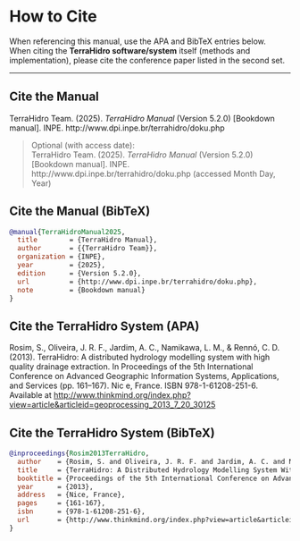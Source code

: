 # How to Cite

When referencing this manual, use the APA and BibTeX entries below.  
When citing the **TerraHidro software/system** itself (methods and implementation), please cite the conference paper listed in the second set.

---

## Cite the Manual {-}
TerraHidro Team. (2025). *TerraHidro Manual* (Version 5.2.0) [Bookdown manual]. INPE. http://www.dpi.inpe.br/terrahidro/doku.php

> Optional (with access date):  
> TerraHidro Team. (2025). *TerraHidro Manual* (Version 5.2.0) [Bookdown manual]. INPE. http://www.dpi.inpe.br/terrahidro/doku.php (accessed Month Day, Year)

## Cite the Manual (BibTeX) {-}
```bibtex
@manual{TerraHidroManual2025,
  title        = {TerraHidro Manual},
  author       = {{TerraHidro Team}},
  organization = {INPE},
  year         = {2025},
  edition      = {Version 5.2.0},
  url          = {http://www.dpi.inpe.br/terrahidro/doku.php},
  note         = {Bookdown manual}
}
```

## Cite the TerraHidro System (APA) {-}

Rosim, S., Oliveira, J. R. F., Jardim, A. C., Namikawa, L. M., & Rennó, C. D. (2013). TerraHidro: A distributed hydrology modelling system with high quality drainage extraction. In Proceedings of the 5th International Conference on Advanced Geographic Information Systems, Applications, and Services (pp. 161–167). Nic e, France. ISBN 978-1-61208-251-6. Available at [http://www.thinkmind.org/index.php?view=article&articleid=geoprocessing_2013_7_20_30125](http://www.thinkmind.org/index.php?view=article&articleid=geoprocessing_2013_7_20_30125)


## Cite the TerraHidro System (BibTeX) {-}

```bibtex
@inproceedings{Rosim2013TerraHidro,
  author    = {Rosim, S. and Oliveira, J. R. F. and Jardim, A. C. and Namikawa, L. M. and Renn{\'o}, C. D.},
  title     = {TerraHidro: A Distributed Hydrology Modelling System With High Quality Drainage Extraction},
  booktitle = {Proceedings of the 5th International Conference on Advanced Geographic Information Systems, Applications, and Services},
  year      = {2013},
  address   = {Nice, France},
  pages     = {161-167},
  isbn      = {978-1-61208-251-6},
  url       = {http://www.thinkmind.org/index.php?view=article&articleid=geoprocessing_2013_7_20_30125}
}
```
